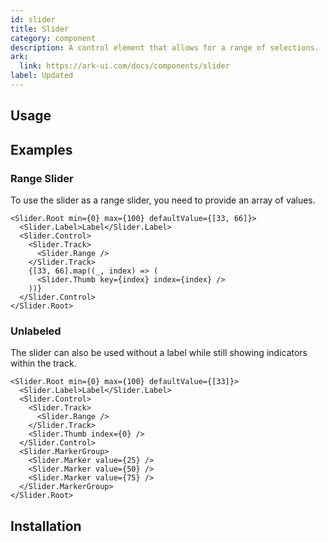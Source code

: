 ```yaml
---
id: slider
title: Slider
category: component
description: A control element that allows for a range of selections.
ark:
  link: https://ark-ui.com/docs/components/slider
label: Updated
---
```



## Usage

<ComponentPreview />

## Examples

### Range Slider

To use the slider as a range slider, you need to provide an array of values.

```tsx live
<Slider.Root min={0} max={100} defaultValue={[33, 66]}>
  <Slider.Label>Label</Slider.Label>
  <Slider.Control>
    <Slider.Track>
      <Slider.Range />
    </Slider.Track>
    {[33, 66].map((_, index) => (
      <Slider.Thumb key={index} index={index} />
    ))}
  </Slider.Control>
</Slider.Root>
```

### Unlabeled

The slider can also be used without a label while still showing indicators within the track.

```tsx live
<Slider.Root min={0} max={100} defaultValue={[33]}>
  <Slider.Label>Label</Slider.Label>
  <Slider.Control>
    <Slider.Track>
      <Slider.Range />
    </Slider.Track>
    <Slider.Thumb index={0} />
  </Slider.Control>
  <Slider.MarkerGroup>
    <Slider.Marker value={25} />
    <Slider.Marker value={50} />
    <Slider.Marker value={75} />
  </Slider.MarkerGroup>
</Slider.Root>
```

## Installation

<InstallationGuide />
